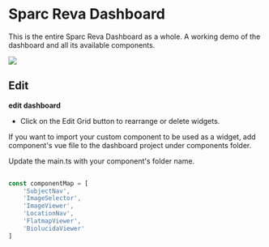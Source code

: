 

<Meta title="Components/SparcDashboard" />

# Sparc Reva Dashboard
This is the entire Sparc Reva Dashboard as a whole. A working demo of the dashboard and all its available components.

<div>
  <img src={dash} />
</div>

## Edit
**edit dashboard**
- Click on the Edit Grid button to rearrange or delete widgets.

If you want to import your custom component to be used as a widget, add component's vue file to the dashboard project under components folder. 

Update the main.ts with your component's folder name.

```ts
    
const componentMap = [
    'SubjectNav',
    'ImageSelector',
    'ImageViewer',
    'LocationNav',
    'FlatmapViewer',
    'BiolucidaViewer'
]
```
